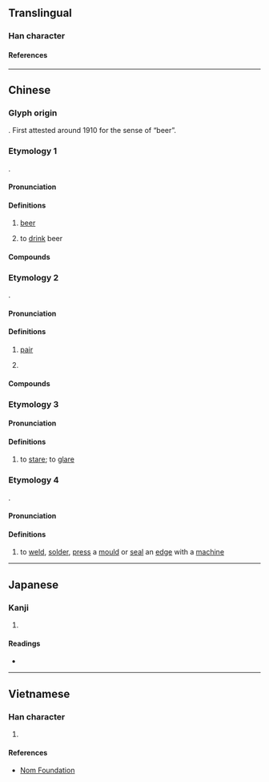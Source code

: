 {{character info/new}}
==Translingual==
{{stroke order|strokes=11}}

===Han character===
{{Han char|rn=30|rad=口|as=08|sn=11|four=66040|canj=RHWJ,RHHJ|ids=⿰口卑}}

====References====
{{Han ref|kx=0196.261|dkj=03878|dj=0418.140|hdz=10642.090|uh=5564|ud=21860|bh=B0E0|bd=45280}}

----

==Chinese==

===Glyph origin===
{{Han compound|口|卑|ls=psc|c1=s|c2=p|t1=mouth (phonetic)}}. First attested around 1910 for the sense of “beer”.

===Etymology 1===
{{zh-forms}}
{{bor|zh|en|beer}}.

====Pronunciation====
{{zh-pron
|m=pí
|c=be1
|c-t=pie2
|mn=pî
|ma=y
|cat=n,c:v
}}

====Definitions====
{{zh-hanzi}}

# [[beer]]
# {{lb|zh|Hong Kong Cantonese}} to [[drink]] beer
#: {{zh-x|今晚{maan5-1} 去 邊度 啤 一 啤 呀？|Where are we going to '''drink beer''' tonight?|C}}

====Compounds====
{{zh-der|啤酒|扎啤|生啤|鮮啤|乾啤}}

===Etymology 2===
{{zh-forms|alt=𠵿}}
{{bor|zh|en|pair}}.

====Pronunciation====
{{zh-pron
|c=pe1
|cat=cls,n
}}

====Definitions====
{{zh-hanzi}} {{tlb|zh|Cantonese}}

# [[pair]]
# {{zh-short|啤牌|[[playing card]]s}}
#: {{zh-x|玩 啤{pe1}|to play cards|C}}

====Compounds====
{{zh-der|啤牌}}

===Etymology 3===
{{zh-forms}}

====Pronunciation====
{{zh-pron
|c=be1
|cat=v
}}

====Definitions====
{{zh-hanzi}} {{tlb|zh|Cantonese}}

# to [[stare]]; to [[glare]]

===Etymology 4===
{{zh-forms}}
{{bor|yue|en|press}}.

====Pronunciation====
{{zh-pron
|c=be1
|cat=v
}}

====Definitions====
{{zh-hanzi}} {{tlb|zh|Cantonese}}

# to [[weld]], [[solder]], [[press]] a [[mould]] or [[seal]] an [[edge]] with a [[machine]]

----

==Japanese==

===Kanji===
{{ja-kanji|grade=|rs=口08}}

# {{defn|lang=ja|sort=口08}}

====Readings====
* {{ja-readings|on=[[ひ]] (hi)|kun=}}

----

==Vietnamese==

===Han character===
{{vi-hantu|[[bi]], [[bì]]|rs=口08}}

# {{defn|lang=vi|sort=口08}}

====References====
* [http://nomfoundation.org/common/nom_details.php?codepoint=5564&img=1 Nom Foundation]